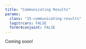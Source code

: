 ```yaml
---
title: "Communicating Results"
params:
  class: "15-communicating-results"
  logitrcars: FALSE
  formr4conjoint: FALSE
---
```


Coming soon!